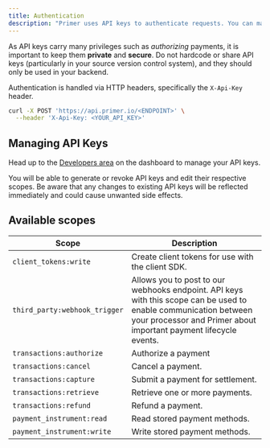 ---
title: Authentication
description: "Primer uses API keys to authenticate requests. You can manage API keys in the [Developers](https://sandbox-dashboard.primer.io/developers) area of the dashboard."
---

As API keys carry many privileges such as _authorizing_ payments, it is important to keep them **private** and **secure**. Do not hardcode or share API keys (particularly in your source version control system), and they should only be used in your backend.

Authentication is handled via HTTP headers, specifically the `X-Api-Key` header.

```bash
curl -X POST 'https://api.primer.io/<ENDPOINT>' \
  --header 'X-Api-Key: <YOUR_API_KEY>'
```

## Managing API Keys

Head up to the [Developers area](https://sandbox-dashboard.primer.io/developers) on the dashboard to manage your API keys.

You will be able to generate or revoke API keys and edit their respective scopes. Be aware that any changes to existing API keys will be reflected immediately and could cause unwanted side effects.

## Available scopes

| Scope | Description |
| --- | --- |
| `client_tokens:write` | Create client tokens for use with the client SDK. |
| `third_party:webhook_trigger` | Allows you to post to our webhooks endpoint. API keys with this scope can be used to enable communication between your processor and Primer about important payment lifecycle events. |
| `transactions:authorize` | Authorize a payment |
| `transactions:cancel` | Cancel a payment. |
| `transactions:capture` | Submit a payment for settlement. |
| `transactions:retrieve` | Retrieve one or more payments. |
| `transactions:refund` | Refund a payment. |
| `payment_instrument:read` | Read stored payment methods. |
| `payment_instrument:write` | Write stored payment methods. |
